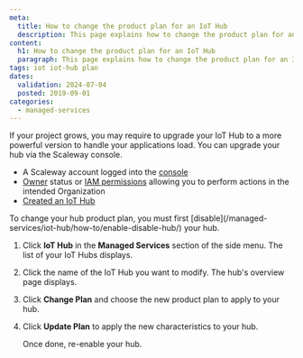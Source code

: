 ```yaml
---
meta:
  title: How to change the product plan for an IoT Hub
  description: This page explains how to change the product plan for an IoT Hub
content:
  h1: How to change the product plan for an IoT Hub
  paragraph: This page explains how to change the product plan for an IoT Hub
tags: iot iot-hub plan
dates:
  validation: 2024-07-04
  posted: 2019-09-01
categories:
  - managed-services
---
```


If your project grows, you may require to upgrade your IoT Hub to a more powerful version to handle your applications load. You can upgrade your hub via the Scaleway console.

<Macro id="requirements" />

- A Scaleway account logged into the [console](https://console.scaleway.com)
- [Owner](/identity-and-access-management/iam/concepts/#owner) status or [IAM permissions](/identity-and-access-management/iam/concepts/#permission) allowing you to perform actions in the intended Organization
- [Created an IoT Hub](/managed-services/iot-hub/how-to/create-hub/)

<Message type="important">
  To change your hub product plan, you must first [disable](/managed-services/iot-hub/how-to/enable-disable-hub/) your hub.
</Message>

1. Click **IoT Hub** in the **Managed Services** section of the side menu. The list of your IoT Hubs displays.
2. Click the name of the IoT Hub you want to modify. The hub's overview page displays.
3. Click **Change Plan** and choose the new product plan to apply to your hub.
4. Click **Update Plan** to apply the new characteristics to your hub.

    Once done, re-enable your hub.


